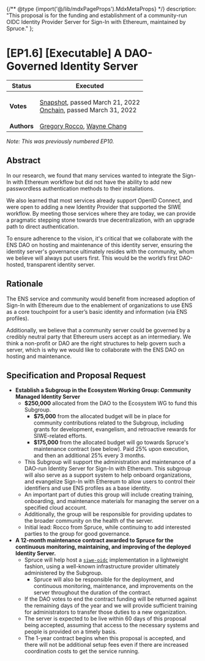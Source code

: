 {/** @type {import('@/lib/mdxPageProps').MdxMetaProps} */}
  description: "This proposal is for the funding and establishment of a community-run OIDC Identity Provider Server for Sign-In with Ethereum, maintained by Spruce."
};

# \[EP1.6] \[Executable] A DAO-Governed Identity Server



| **Status**  | Executed                                                                                                                                                                                                                                                                                                                                                                                        |
| ----------- | ----------------------------------------------------------------------------------------------------------------------------------------------------------------------------------------------------------------------------------------------------------------------------------------------------------------------------------------------------------------------------------------------- |
| **Votes**   | <p><a href="https://snapshot.org/#/ens.eth/proposal/0x104eb11d42813fadc2b408856e8fa2c10e34dbb4a87abaa2f089ece124263f16">Snapshot</a>, passed March 21, 2022<br /><a href="https://www.withtally.com/governance/eip155:1:0x323A76393544d5ecca80cd6ef2A560C6a395b7E3/proposal/82659277767818009782194204088226418907972756681918239480374274857360772298879">Onchain</a>, passed March 31, 2022</p> |
| **Authors** | [Gregory Rocco](https://github.com/obstropolos), [Wayne Chang](https://github.com/wyc)                                                                                                                                                                                                                                                                                                          |

_Note: This was previously numbered EP10._

## Abstract

In our research, we found that many services wanted to integrate the Sign-In with Ethereum workflow but did not have the ability to add new passwordless authentication methods to their installations.

We also learned that most services already support OpenID Connect, and were open to adding a new Identity Provider that supported the SIWE workflow. By meeting those services where they are today, we can provide a pragmatic stepping stone towards true decentralization, with an upgrade path to direct authentication.

To ensure adherence to the vision, it's critical that we collaborate with the ENS DAO on hosting and maintenance of this identity server, ensuring the identity server's governance ultimately resides with the community, whom we believe will always put users first. This would be the world’s first DAO-hosted, transparent identity server.

## Rationale

The ENS service and community would benefit from increased adoption of Sign-In with Ethereum due to the enablement of organizations to use ENS as a core touchpoint for a user’s basic identity and information (via ENS profiles).

Additionally, we believe that a community server could be governed by a credibly neutral party that Ethereum users accept as an intermediary. We think a non-profit or DAO are the right structures to help govern such a server, which is why we would like to collaborate with the ENS DAO on hosting and maintenance.

## Specification and Proposal Request

* **Establish a Subgroup in the Ecosystem Working Group: Community Managed Identity Server**
  * **$250,000** allocated from the DAO to the Ecosystem WG to fund this Subgroup.
    * **$75,000** from the allocated budget will be in place for community contributions related to the Subgroup, including grants for development, evangelism, and retroactive rewards for SIWE-related efforts.
    * **$175,000** from the allocated budget will go towards Spruce's maintenance contract (see below). Paid 25% upon execution, and then an additional 25% every 3 months.
  * This Subgroup will support the administration and maintenance of a DAO-run Identity Server for Sign-In with Ethereum. This subgroup will also serve as a support system to help onboard organizations, and evangelize Sign-In with Ethereum to allow users to control their identifiers and use ENS profiles as a base identity.
  * An important part of duties this group will include creating training, onboarding, and maintenance materials for managing the server on a specified cloud account.
  * Additionally, the group will be responsible for providing updates to the broader community on the health of the server.
  * Initial lead: Rocco from Spruce, while continuing to add interested parties to the group for good governance.
* **A 12-month maintenance contract awarded to Spruce for the continuous monitoring, maintaining, and improving of the deployed Identity Server.**
  * Spruce will help host a [`siwe-oidc`](https://github.com/spruceid/siwe-oidc) implementation in a lightweight fashion, using a well-known infrastructure provider ultimately administered by the Subgroup.
    * Spruce will also be responsible for the deployment, and continuous monitoring, maintenance, and improvements on the server throughout the duration of the contract.
  * If the DAO votes to end the contract funding will be returned against the remaining days of the year and we will provide sufficient training for administrators to transfer those duties to a new organization.
  * The server is expected to be live within 60 days of this proposal being accepted, assuming that access to the necessary systems and people is provided on a timely basis.
  * The 1-year contract begins when this proposal is accepted, and there will not be additional setup fees even if there are increased coordination costs to get the service running.